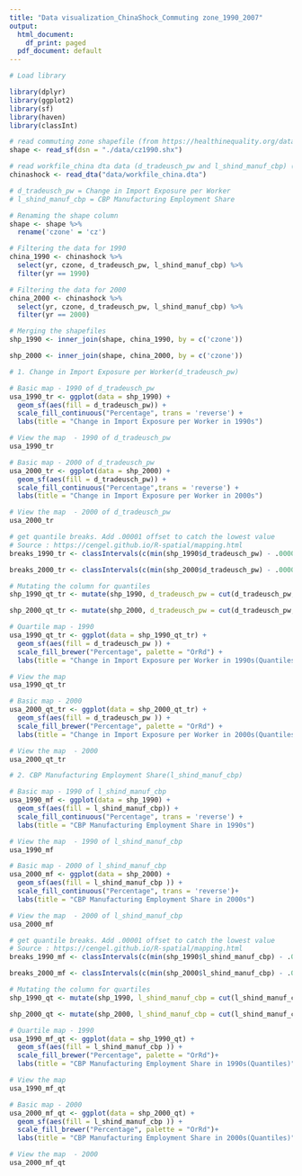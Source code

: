 ---
title: "Data visualization_ChinaShock_Commuting zone_1990_2007"
output:
  html_document:
    df_print: paged
  pdf_document: default
---

```{r}
# Load library

library(dplyr)
library(ggplot2)
library(sf)
library(haven)
library(classInt)

# read commuting zone shapefile (from https://healthinequality.org/data/)
shape <- read_sf(dsn = "./data/cz1990.shx")

# read workfile_china dta data (d_tradeusch_pw and l_shind_manuf_cbp) (from https://chinashock.info/data/)
chinashock <- read_dta("data/workfile_china.dta")

# d_tradeusch_pw = Change in Import Exposure per Worker
# l_shind_manuf_cbp = CBP Manufacturing Employment Share

# Renaming the shape column 
shape <- shape %>%
  rename('czone' = 'cz')

# Filtering the data for 1990 
china_1990 <- chinashock %>%
  select(yr, czone, d_tradeusch_pw, l_shind_manuf_cbp) %>%
  filter(yr == 1990)

# Filtering the data for 2000
china_2000 <- chinashock %>%
  select(yr, czone, d_tradeusch_pw, l_shind_manuf_cbp) %>%
  filter(yr == 2000)

# Merging the shapefiles
shp_1990 <- inner_join(shape, china_1990, by = c('czone'))

shp_2000 <- inner_join(shape, china_2000, by = c('czone'))
```

```{r}
# 1. Change in Import Exposure per Worker(d_tradeusch_pw)

# Basic map - 1990 of d_tradeusch_pw
usa_1990_tr <- ggplot(data = shp_1990) +
  geom_sf(aes(fill = d_tradeusch_pw)) +
  scale_fill_continuous("Percentage", trans = 'reverse') +
  labs(title = "Change in Import Exposure per Worker in 1990s")

# View the map  - 1990 of d_tradeusch_pw
usa_1990_tr

# Basic map - 2000 of d_tradeusch_pw
usa_2000_tr <- ggplot(data = shp_2000) +
  geom_sf(aes(fill = d_tradeusch_pw)) +
  scale_fill_continuous("Percentage",trans = 'reverse') +
  labs(title = "Change in Import Exposure per Worker in 2000s")

# View the map  - 2000 of d_tradeusch_pw
usa_2000_tr

# get quantile breaks. Add .00001 offset to catch the lowest value
# Source : https://cengel.github.io/R-spatial/mapping.html
breaks_1990_tr <- classIntervals(c(min(shp_1990$d_tradeusch_pw) - .00001, shp_1990$d_tradeusch_pw), n = 9, style = "quantile")

breaks_2000_tr <- classIntervals(c(min(shp_2000$d_tradeusch_pw) - .00001, shp_2000$d_tradeusch_pw), n = 9, style = "quantile")

# Mutating the column for quantiles
shp_1990_qt_tr <- mutate(shp_1990, d_tradeusch_pw = cut(d_tradeusch_pw, breaks_1990_tr$brks)) 

shp_2000_qt_tr <- mutate(shp_2000, d_tradeusch_pw = cut(d_tradeusch_pw, breaks_2000_tr$brks)) 

# Quartile map - 1990
usa_1990_qt_tr <- ggplot(data = shp_1990_qt_tr) +
  geom_sf(aes(fill = d_tradeusch_pw )) +
  scale_fill_brewer("Percentage", palette = "OrRd") +
  labs(title = "Change in Import Exposure per Worker in 1990s(Quantiles)")

# View the map
usa_1990_qt_tr

# Basic map - 2000
usa_2000_qt_tr <- ggplot(data = shp_2000_qt_tr) +
  geom_sf(aes(fill = d_tradeusch_pw )) +
  scale_fill_brewer("Percentage", palette = "OrRd") +
  labs(title = "Change in Import Exposure per Worker in 2000s(Quantiles)")

# View the map  - 2000
usa_2000_qt_tr
```

```{r}
# 2. CBP Manufacturing Employment Share(l_shind_manuf_cbp) 

# Basic map - 1990 of l_shind_manuf_cbp
usa_1990_mf <- ggplot(data = shp_1990) +
  geom_sf(aes(fill = l_shind_manuf_cbp)) +
  scale_fill_continuous("Percentage", trans = 'reverse') +
  labs(title = "CBP Manufacturing Employment Share in 1990s")

# View the map  - 1990 of l_shind_manuf_cbp
usa_1990_mf

# Basic map - 2000 of l_shind_manuf_cbp
usa_2000_mf <- ggplot(data = shp_2000) +
  geom_sf(aes(fill = l_shind_manuf_cbp )) +
  scale_fill_continuous("Percentage", trans = 'reverse')+
  labs(title = "CBP Manufacturing Employment Share in 2000s")

# View the map  - 2000 of l_shind_manuf_cbp
usa_2000_mf

# get quantile breaks. Add .00001 offset to catch the lowest value
# Source : https://cengel.github.io/R-spatial/mapping.html
breaks_1990_mf <- classIntervals(c(min(shp_1990$l_shind_manuf_cbp) - .00001, shp_1990$l_shind_manuf_cbp), n = 9, style = "quantile")

breaks_2000_mf <- classIntervals(c(min(shp_2000$l_shind_manuf_cbp) - .00001, shp_2000$l_shind_manuf_cbp), n = 9, style = "quantile")

# Mutating the column for quartiles
shp_1990_qt <- mutate(shp_1990, l_shind_manuf_cbp = cut(l_shind_manuf_cbp, breaks_1990_mf$brks)) 

shp_2000_qt <- mutate(shp_2000, l_shind_manuf_cbp = cut(l_shind_manuf_cbp, breaks_2000_mf$brks)) 

# Quartile map - 1990
usa_1990_mf_qt <- ggplot(data = shp_1990_qt) +
  geom_sf(aes(fill = l_shind_manuf_cbp )) +
  scale_fill_brewer("Percentage", palette = "OrRd")+
  labs(title = "CBP Manufacturing Employment Share in 1990s(Quantiles)")

# View the map
usa_1990_mf_qt

# Basic map - 2000
usa_2000_mf_qt <- ggplot(data = shp_2000_qt) +
  geom_sf(aes(fill = l_shind_manuf_cbp )) +
  scale_fill_brewer("Percentage", palette = "OrRd")+
  labs(title = "CBP Manufacturing Employment Share in 2000s(Quantiles)")

# View the map  - 2000
usa_2000_mf_qt

```
